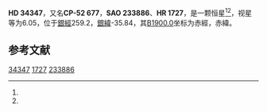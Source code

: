 {{Starbox begin
| name = HD 34347
}}
{{Starbox observe
| epoch = [[J2000.0|J2000.0]]
| constell = {{星座名待查}}<ref name=SIMBAD>{{cite web
 | url=http://simbad.u-strasbg.fr/simbad/sim-id?Ident=HR+1727
 | title=Pulsating variable Star
 | publisher=Centre de Données astronomiques de Strasbourg
 | work=SIMBAD
 | accessdate=2012-07-13
 | archive-date=2016-03-15
 | archive-url=https://web.archive.org/web/20160315132431/http://simbad.u-strasbg.fr/simbad/sim-id?Ident=HR+1727
 | dead-url=no
 }}</ref><ref name=DATA>{{cite web
 | url=http://vizier.u-strasbg.fr/viz-bin/VizieR-5?-out.add=.&-source=5050&-corr=PK=HR&-out.max=9999&HR=1727
 | title=VizieR Detailed Page
 | accessdate=2012-07-13
 | archive-date=2019-02-16
 | archive-url=https://web.archive.org/web/20190216105906/http://vizier.u-strasbg.fr/viz-bin/VizieR-5?-out.add=.&-source=5050&-corr=PK=HR&-out.max=9999&HR=1727
 | dead-url=no
 }}</ref>
| 星官 = 
| ra = {{RA|5|13|53.3}}<ref name=SIMBAD /><ref name=DATA />
| dec = {{DEC|-52|1|52}}<ref name=SIMBAD /><ref name=DATA />
| appmag_v = 6.05<ref name=SIMBAD /><ref name=DATA />
}}
{{Starbox character
| class = K3III<ref name=SIMBAD /><ref name=DATA />
| b-v = 1.39<ref name=SIMBAD /><ref name=DATA />
| u-b = 1.6<ref name=SIMBAD /><ref name=DATA />
| r-i = <ref name=SIMBAD /><ref name=DATA />
| variable = 
}}
{{Starbox astrometry
| radial_v = 1.6
| prop_mo_ra = 34
| parallax = 
| p_error = 
}}
{{Starbox catalog
| names =CP-52 677，[[SAO星表|SAO]] 233886，[[HD星表|HD]] 34347，[[HR星表|HR]] 1727}}
{{Starbox reference |Simbad=HR+1727}}
{{Starbox end}}

'''HD 34347'''，又名'''CP-52 677'''，'''SAO 233886'''、'''HR 1727'''，是一颗恒星<ref name=SIMBAD /><ref name=DATA />，视星等为6.05，位于[[銀道座標系|銀經]]259.2，[[銀道座標系|銀緯]]-35.84，其[[B1900.0|B1900.0]]坐标为赤經{{RA|5|11|33.9}}，赤緯{{DEC|-52|-35.84|40}}。

== 参考文献 ==
{{reflist}}

{{star-stub}}

[[Category:HD和HDE天體|34347]]
[[Category:HR天體|1727]]
[[Category:SAO天體|233886]]